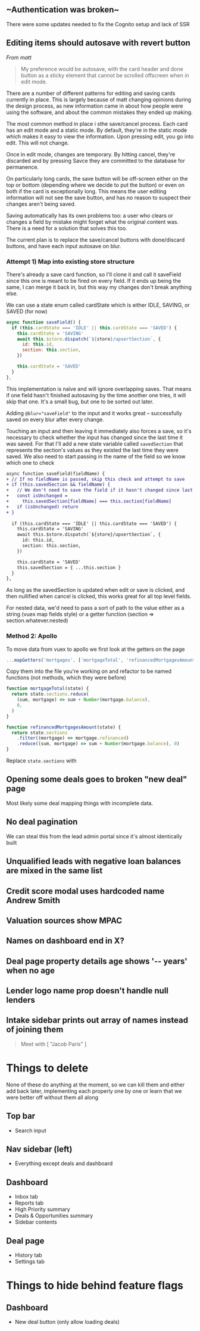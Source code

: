 
## ~Authentication was broken~

There were some updates needed to fix the Cognito setup and lack of SSR

## Editing items should autosave with revert button
*From matt* 
> My preference would be autosave, with the card header and done button as a sticky element that cannot be scrolled offscreen when in edit mode.

There are a number of different patterns for editing and saving cards currently in place. This is largely because of matt changing  opinions during the design process, as new information came in about how people were using the software, and about the common mistakes they ended up making. 

The most common method in place i sthe save/cancel process. Each card has an edit mode and a static mode. By default, they're in the static mode which makes it easy to view the information. Upon pressing edit, you go into edit. This will not change. 

Once in edit mode, changes are temporary. By hitting cancel, they're discarded and  by pressing Savce they are committed to the database for permanence.

On particularly long cards, the save button will be off-screen either on the top or bottom (depending where we decide to put the button) or even on both if the card is exceptionally long. This means the user editing information will not see the save button, and has no reason to suspect their changes aren't being saved.

Saving automatically has its own problems too: a user who clears or changes a field by mistake might forget what the original content was. There is a need for a solution that solves this too.

The current plan is to replace the save/cancel buttons with done/discard buttons, and have each input autosave on blur.

### Attempt 1) Map into existing store structure
There's already a save card function, so I'll clone it and call it saveField since this one is meant to be fired on every field. If it ends up being the same, I can merge it back in, but this way my changes don't break anything else.

We can use a state enum called cardState which is either IDLE, SAVING, or SAVED (for now)

```js
async function saveField() {
  if (this.cardState === 'IDLE' || this.cardState === 'SAVED') {
    this.cardState = 'SAVING'
    await this.$store.dispatch(`${store}/upsertSection`, {
      id: this.id,
      section: this.section,
    })

    this.cardState = 'SAVED'
  }
},
```

This implementation is naïve and will ignore overlapping saves. That means if one field hasn't finished autosaving by the time another one tries, it will skip that one. It's a small bug, but one to be sorted out later.

Adding `@blur="saveField"` to the input and it works great – successfully saved on every blur after every change.

Touching an input and then leaving it immediately also forces a save, so it's necessary to check whether the input has changed since the last time it was saved. For that I'll add a new state variable called `savedSection` that represents the section's values as they existed the last time they were saved. We also need to start passing in the name of the field so we know which one to check

```diff
async function saveField(fieldName) {
+ // If no fieldName is passed, skip this check and attempt to save
+ if (this.savedSection && fieldName) {
+   // We don't need to save the field if it hasn't changed since last time
+   const isUnchanged =
+     this.savedSection[fieldName] === this.section[fieldName]
+   if (isUnchanged) return
+ }
  
  if (this.cardState === 'IDLE' || this.cardState === 'SAVED') {
    this.cardState = 'SAVING'
    await this.$store.dispatch(`${store}/upsertSection`, {
      id: this.id,
      section: this.section,
    })

    this.cardState = 'SAVED'
    this.savedSection = { ...this.section }
  }
},
```

As long as the savedSection is updated when edit or save is clicked, and then nullified when cancel is clicked, this works great for all top level fields.

For nested data, we'd need to pass a sort of path to the value either as a string (vuex map fields style) or a getter function (section => section.whatever.nested)
### Method 2: Apollo

To move data from vuex to apollo we first look at the getters on the page
```js
...mapGetters('mortgages', ['mortgageTotal', 'refinancedMortgagesAmount']),
```

Copy them into the file you're working on and refactor to be named functions (not methods, which they were before)
```js
function mortgageTotal(state) {
  return state.sections.reduce(
    (sum, mortgage) => sum + Number(mortgage.balance),
    0,
  )
}

function refinancedMortgagesAmount(state) {
  return state.sections
    .filter((mortgage) => mortgage.refinanced)
    .reduce((sum, mortgage) => sum + Number(mortgage.balance), 0)
}
```

Replace `state.sections` with 

## Opening some deals goes to broken "new deal" page

Most likely some deal mapping things with incomplete data.

## No deal pagination

We can steal this from the lead admin portal since it's almost identically built

## Unqualified leads with negative loan balances are mixed in the same list

## Credit score modal uses hardcoded name Andrew Smith

## Valuation sources show MPAC

## Names on dashboard end in X?

## Deal page property details age shows '-- years' when no age

## Lender logo name prop doesn't handle null lenders

## Intake sidebar prints out array of names instead of joining them

> Meet with [ "Jacob Paris" ]

# Things to delete

None of these do anything at the moment, so we can kill them and either add back later, implementing each properly one by one or learn that we were better off without them all along
## Top bar
- Search input

## Nav sidebar (left)
- Everything except deals and dashboard

## Dashboard
- Inbox tab
- Reports tab
- High Priority summary
- Deals & Opportunities summary
- Sidebar contents

## Deal page
- History tab
- Settings tab

# Things to hide behind feature flags

## Dashboard
- New deal button (only allow loading deals)
